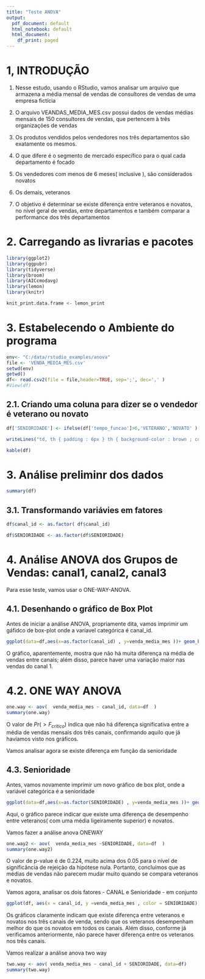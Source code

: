 ```yaml
---
title: "Teste ANOVA"
output:
  pdf_document: default
  html_notebook: default
  html_document:
    df_print: paged
---
```


# 1, INTRODUÇÃO

1. Nesse estudo, usando o RStudio, vamos analisar um arquivo que armazena a média mensal de vendas de consultores de vendas de uma empresa fictícia

2. O arquivo VEANDAS_MEDIA_MES.csv possui dados de vendas médias mensais de 150 consultores de vendas, que pertencem à três organizações de vendas
3. Os produtos vendidos pelos vendedores nos três departamentos são exatamente os mesmos.
4. O que difere é o segmento de mercado específico para o qual cada departamento é focado
5. Os vendedores com menos de 6 meses( inclusive ), são considerados novatos
6. Os demais, veteranos
7. O objetivo é determinar se existe diferença entre veteranos e novatos, no nível geral de vendas, entre departamentos e também comparar a performance dos três departamentos

# 2. Carregando as livrarias e pacotes
```r
library(ggplot2)
library(ggpubr)
library(tidyverse)
library(broom)
library(AICcmodavg)
library(lemon)
library(knitr)
```

```r
knit_print.data.frame <- lemon_print
```

# 3. Estabelecendo o Ambiente do programa 
```r

env<- "C:/data/rstudio_examples/anova"
file <- 'VENDA_MEDIA_MES.csv'
setwd(env)
getwd()
df<- read.csv2(file = file,header=TRUE, sep=';', dec=',' )
#View(df)
```
## 2.1. Criando uma coluna para dizer se o vendedor é veterano ou novato

```r
df['SENIORIDADE'] <- ifelse(df['tempo_funcao']>6,'VETERANO','NOVATO' )

writeLines("td, th { padding : 6px } th { background-color : brown ; color : white; border : 1px solid white; } td { color : brown ; border : 1px solid brown }")

kable(df)
```
# 3. Análise preliminr dos dados

```r
summary(df)
```
## 3.1. Transformando variávies em fatores

```r
df$canal_id <- as.factor( df$canal_id)

df$SENIORIDADE <- as.factor(df$SENIORIDADE)
```



# 4. Análise ANOVA dos Grupos de Vendas: canal1, canal2, canal3
Para esse teste, vamos usar o ONE-WAY-ANOVA. 

## 4.1. Desenhando o gráfico de Box Plot

Antes de iniciar a análise ANOVA, propriamente dita, vamos imprimir um gáfidco de box-plot onde a varíavel categórica é canal_id. 

```r
ggplot(data=df,aes(x=as.factor(canal_id) , y=venda_media_mes ))+ geom_boxplot(fill='slateblue', alpha=0.2)+ xlab('CANAL DE VENDAS')
```
O gráfico, aparentemente, mostra que não há muita diferença na média de vendas entre canais; além disso, parece haver uma variação maior nas vendas do canal 1.

# 4.2. ONE WAY ANOVA

```r
one.way <- aov(  venda_media_mes ~ canal_id, data=df  )
summary(one.way)
```

O valor de $Pr(>F_{critico})$ indica que não há diferença significativa entre a média de vendas mensais dos três canais, confirmando aquilo que já havíamos visto nos gráficos.

Vamos analisar agora se existe diferença em função da senioridade

## 4.3. Senioridade

Antes, vamos novamente imprimir um novo gráfico de box plot, onde a variável categórica é a senioridade 

```r
ggplot(data=df,aes(x=as.factor(SENIORIDADE) , y=venda_media_mes ))+ geom_boxplot(fill='slateblue', alpha=0.2)+ xlab('SENIORIDADE')
```
Aqui, o gráfico parece indicar que existe uma diferença de desempenho entre veteranos( com uma média ligeiramente superior) e novatos.

Vamos fazer a análise anova ONEWAY

```r
one.way2 <- aov(  venda_media_mes ~SENIORIDADE, data=df  )
summary(one.way2)
```
O valor de p-value é de 0.224,  muito acima dos 0.05 para o nível de significância de rejeição da hipótese nula. Portanto, concluímos que as médias de vendas não parecem mudar muito quando se compara veteranos e novatos.

Vamos agora, analisar os dois fatores - CANAL e Senioridade - em conjunto 

```r
ggplot(df, aes(x = canal_id, y =venda_media_mes , color = SENIORIDADE)) +  geom_boxplot()
```
Os gráficos claramente indicam que existe diferença entre veteranos e novatos nos três canais de venda, sendo que os veteranos desempenham melhor do que os novatos em todos os canais. Além disso, conforme já verificamos anteriormente, não parece haver diferença entre os veteranos nos três canais.

Vamos realizar a análise anova two way

```r
two.way <- aov( venda_media_mes ~ canal_id + SENIORIDADE, data=df)
summary(two.way)
```

